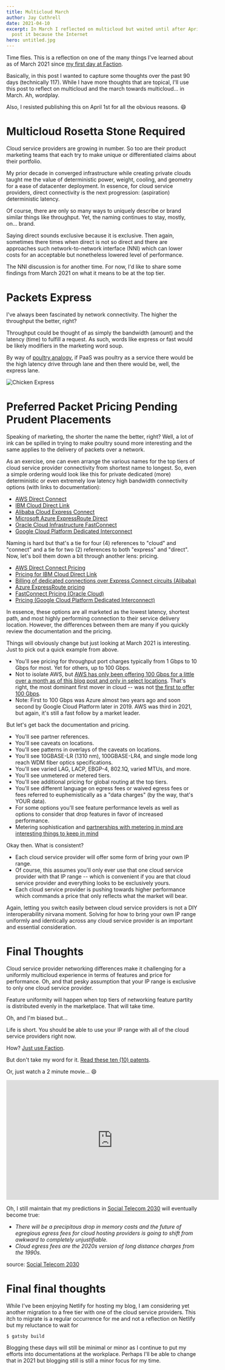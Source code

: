 ```yaml
---
title: Multicloud March
author: Jay Cuthrell
date: 2021-04-10
excerpt: In March I reflected on multicloud but waited until after April 1st to
  post it because the Internet
hero: untitled.jpg
---
```

Time flies. This is a reflection on one of the many things I've learned about as of March 2021 since [my first day at Faction](/cloud-data-services-ahead).

Basically, in this post I wanted to capture some thoughts over the past 90 days (technically 117). While I have more thoughts that are topical, I'll use this post to reflect on multicloud and the march towards multicloud... in March. Ah, wordplay.

Also, I resisted publishing this on April 1st for all the obvious reasons. :smile:

# Multicloud Rosetta Stone Required

Cloud service providers are growing in number. So too are their product marketing teams that each try to make unique or differentiated claims about their portfolio.

My prior decade in converged infrastructure while creating private clouds taught me the value of deterministic power, weight, cooling, and geometry for a ease of datacenter deployment. In essence, for cloud service providers, direct connectivity is the next progression: (aspiration) deterministic latency.

Of course, there are only so many ways to uniquely describe or brand similar things like throughput. Yet, the naming continues to stay, mostly, on... brand.

Saying direct sounds exclusive because it is exclusive. Then again, sometimes there times when direct is not so direct and there are approaches such network-to-network interface (NNI) which can lower costs for an acceptable but nonetheless lowered level of performance.

The NNI discussion is for another time. For now, I'd like to share some findings from March 2021 on what it means to be at the top tier.

# Packets Express

I've always been fascinated by network connectivity. The higher the throughput the better, right?

Throughput could be thought of as simply the bandwidth (amount) and the latency (time) to fulfill a request. As such, words like express or fast would be likely modifiers in the marketing word soup.

By way of [poultry analogy](/the-5-ps-of-workloads), if PaaS was poultry as a service there would be the high latency drive through lane and then there would be, well, the express lane.

![Chicken Express](chickenexpress_logo.jpg "Chicken Express")

# Preferred Packet Pricing Pending Prudent Placements

Speaking of marketing, the shorter the name the better, right? Well, a lot of ink can be spilled in trying to make poultry sound more interesting and the same applies to the delivery of packets over a network.

As an exercise, one can even arrange the various names for the top tiers of cloud service provider connectivity from shortest name to longest. So, even a simple ordering would look like this for private dedicated (more) deterministic or even extremely low latency high bandwidth connectivity options (with links to documentation):

* [AWS Direct Connect](https://docs.aws.amazon.com/directconnect/latest/UserGuide/Welcome.html)
* [IBM Cloud Direct Link](https://cloud.ibm.com/docs/dl)
* [Alibaba Cloud Express Connect](https://www.alibabacloud.com/help/product/27782.htm)
* [Microsoft Azure ExpressRoute Direct](https://docs.microsoft.com/en-in/azure/expressroute/)
* [Oracle Cloud Infrastructure FastConnect](https://docs.oracle.com/en-us/iaas/Content/Network/Concepts/fastconnect.htm)
* [Google Cloud Platform Dedicated Interconnect](https://cloud.google.com/network-connectivity/docs/interconnect)

Naming is hard but that's a tie for four (4) references to "cloud" and "connect" and a tie for two (2) references to both "express" and "direct". Now, let's boil them down a bit through another lens: pricing.

* [AWS Direct Connect Pricing](https://aws.amazon.com/directconnect/pricing/)
* [Pricing for IBM Cloud Direct Link](https://cloud.ibm.com/docs/dl?topic=dl-pricing-for-ibm-cloud-dl)
* [Billing of dedicated connections over Express Connect circuits (Alibaba)](https://www.alibabacloud.com/help/doc-detail/54582.htm)
* [Azure ExpressRoute pricing](https://azure.microsoft.com/en-us/pricing/details/expressroute/)
* [FastConnect Pricing (Oracle Cloud)](https://www.oracle.com/cloud/networking/fastconnect-pricing.html)
* [Pricing (Google Cloud Platform Dedicated Interconnect)](https://cloud.google.com/network-connectivity/docs/interconnect/pricing)

In essence, these options are all marketed as the lowest latency, shortest path, and most highly performing connection to their service delivery location. However, the differences between them are many if you quickly review the documentation and the pricing.

Things will obviously change but just looking at March 2021 is interesting. Just to pick out a quick example from above. 

* You'll see pricing for throughput port charges typically from 1 Gbps to 10 Gbps for most. Yet for others, up to 100 Gbps.
* Not to isolate AWS, but [AWS has only been offering 100 Gbps for a little over a month as of this blog post and only in select locations](https://aws.amazon.com/about-aws/whats-new/2021/02/aws-direct-connect-announces-native-100-gbps-connections-select-locations/). That's right, the most dominant first mover in cloud -- was not [the first to offer 100 Gbps](https://azure.microsoft.com/en-us/updates/expressroute-direct-is-now-available/).
* Note: First to 100 Gbps was Azure almost two years ago and soon second by Google Cloud Platform later in 2019. AWS was third in 2021, but again, it's still a fast follow by a market leader.

But let's get back the documentation and pricing.

* You'll see partner references.
* You'll see caveats on locations.
* You'll see patterns in overlays of the caveats on locations.
* You'll see 10GBASE-LR (1310 nm), 100GBASE-LR4, and single mode long reach WDM fiber optics specifications.
* You'll see varied LAG, LACP, EBGP-4, 802.1Q, varied MTUs, and more.
* You'll see unmetered or metered tiers.
* You'll see additional pricing for global routing at the top tiers.
* You'll see different language on egress fees or waived egress fees or fees referred to euphemistically as a "data charges" (by the way, that's YOUR data).
* For some options you'll see feature performance levels as well as options to consider that drop features in favor of increased performance.
* Metering sophistication and [partnerships with metering in mind are interesting things to keep in mind](https://blogs.vmware.com/virtualblocks/2019/12/03/reduced-pricing-stretched-clusters-vmware-cloud-aws/)

Okay then. What is consistent? 

* Each cloud service provider will offer some form of bring your own IP range. 
* Of course, this assumes you'll only ever use that one cloud service provider with that IP range -- which is convenient if you are that cloud service provider and everything looks to be exclusively yours.
* Each cloud service provider is pushing towards higher performance which commands a price that only reflects what the market will bear. 

Again, letting you switch easily between cloud service providers is not a DIY interoperability nirvana moment. Solving for how to bring your own IP range uniformly and identically across any cloud service provider is an important and essential consideration.

# Final Thoughts

Cloud service provider networking differences make it challenging for a uniformly multicloud experience in terms of features and price for performance. Oh, and that pesky assumption that your IP range is exclusive to only one cloud service provider.

Feature uniformity will happen when top tiers of networking feature partity is distributed evenly in the marketplace. That will take time.

Oh, and I'm biased but... 

Life is short. You should be able to use your IP range with all of the cloud service providers right now. 

How? [Just use Faction](https://www.factioninc.com/solutions/multi-cloud-data-services/).

But don't take my word for it. [Read these ten (10) patents](https://www.factioninc.com/company/patents/).

Or, just watch a 2 minute movie... :smile:

<iframe width="560" height="315" src="https://www.youtube.com/embed/UaTs3mkU8Tw" title="YouTube video player" frameborder="0" allow="accelerometer; autoplay; clipboard-write; encrypted-media; gyroscope; picture-in-picture" allowfullscreen></iframe>

Oh, I still maintain that my predictions in [Social Telecom 2030](/social-telecom-2030) will eventually become true: 

* *There will be a precipitous drop in memory costs and the future of egregious egress fees for cloud hosting providers is going to shift from awkward to completely unjustifiable.*
* *Cloud egress fees are the 2020s version of long distance charges from the 1990s.*

source: [Social Telecom 2030](/social-telecom-2030)

# Final final thoughts

While I've been enjoying Netlify for hosting my blog, I am considering yet another migration to a free tier with one of the cloud service providers. This itch to migrate is a regular occurrence for me and not a reflection on Netlify but my reluctance to wait for 

```
$ gatsby build
```

Blogging these days will still be minimal or minor as I continue to put my efforts into documentations at the workplace. Perhaps I'll be able to change that in 2021 but blogging still is still a minor focus for my time.
